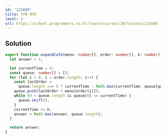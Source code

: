 ```yaml
---
id: '121689'
title: 카페 확장
level: 2
url: https://school.programmers.co.kr/learn/courses/30/lessons/121689
---
```


## Solution

```typescript filename="solution.ts" copy
export function expandCafe(menu: number[], order: number[], k: number) {
  let answer = 1;

  let currentTime = 0;
  const queue: number[] = [];
  for (let i = 0; i < order.length; i++) {
    const lastOrder =
      queue.length === 0 ? currentTime : Math.max(currentTime, queue[queue.length - 1]);
    queue.push(lastOrder + menu[order[i]]);
    while (0 < queue.length && queue[0] <= currentTime) {
      queue.shift();
    }
    currentTime += k;
    answer = Math.max(answer, queue.length);
  }

  return answer;
}
```
